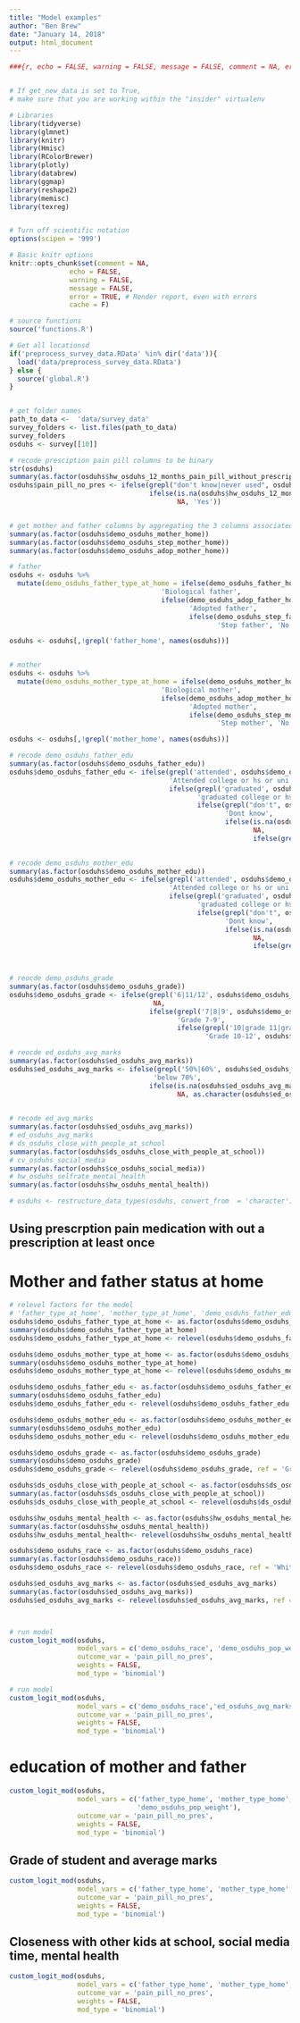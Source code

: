 ```yaml
---
title: "Model examples"
author: "Ben Brew"
date: "January 14, 2018"
output: html_document
---
```



```r
###{r, echo = FALSE, warning = FALSE, message = FALSE, comment = NA, error= FALSE, cache = FALSE}


# If get_new_data is set to True,
# make sure that you are working within the "insider" virtualenv

# Libraries
library(tidyverse)
library(glmnet)
library(knitr)
library(Hmisc)
library(RColorBrewer)
library(plotly)
library(databrew)
library(ggmap)
library(reshape2)
library(memisc)
library(texreg)


# Turn off scientific notation
options(scipen = '999')

# Basic knitr options
knitr::opts_chunk$set(comment = NA, 
               echo = FALSE, 
               warning = FALSE, 
               message = FALSE, 
               error = TRUE, # Render report, even with errors
               cache = F)

# source functions
source('functions.R')

# Get all locationsd
if('preprocess_survey_data.RData' %in% dir('data')){
  load('data/preprocess_survey_data.RData')
} else { 
  source('global.R')
}


# get folder names
path_to_data <-  'data/survey_data'
survey_folders <- list.files(path_to_data)
survey_folders
osduhs <- survey[[10]]

```

```r

# recode presciption pain pill columns to be binary 
str(osduhs)
summary(as.factor(osduhs$hw_osduhs_12_months_pain_pill_without_prescription))
osduhs$pain_pill_no_pres <- ifelse(grepl("don't know|never used", osduhs$hw_osduhs_12_months_pain_pill_without_prescription), 'No', 
                                   ifelse(is.na(osduhs$hw_osduhs_12_months_pain_pill_without_prescription), 
                                          NA, 'Yes'))


# get mother and father columns by aggregating the 3 columns associated with both 
summary(as.factor(osduhs$demo_osduhs_mother_home))
summary(as.factor(osduhs$demo_osduhs_step_mother_home))
summary(as.factor(osduhs$demo_osduhs_adop_mother_home))

# father 
osduhs <- osduhs %>%
  mutate(demo_osduhs_father_type_at_home = ifelse(demo_osduhs_father_home == 'yes',
                                      'Biological father',
                                      ifelse(demo_osduhs_adop_father_home == 'yes',
                                             'Adopted father',
                                             ifelse(demo_osduhs_step_father_home == 'yes',
                                                    'Step father', 'No father figure at home'))))

osduhs <- osduhs[,!grepl('father_home', names(osduhs))]


# mother 
osduhs <- osduhs %>%
  mutate(demo_osduhs_mother_type_at_home = ifelse(demo_osduhs_mother_home == 'yes',
                                      'Biological mother',
                                      ifelse(demo_osduhs_adop_mother_home == 'yes',
                                             'Adopted mother',
                                             ifelse(demo_osduhs_step_mother_home == 'yes',
                                                    'Step mother', 'No mother figure at home'))))

osduhs <- osduhs[,!grepl('mother_home', names(osduhs))]

# recode demo_osduhs_father_edu
summary(as.factor(osduhs$demo_osduhs_father_edu))
osduhs$demo_osduhs_father_edu <- ifelse(grepl('attended', osduhs$demo_osduhs_father_edu), 
                                        'Attended college or hs or uni',
                                        ifelse(grepl('graduated', osduhs$demo_osduhs_father_edu),
                                               'graduated college or hs or uni',
                                               ifelse(grepl("don't", osduhs$demo_osduhs_father_edu),
                                                      'Dont know',
                                                      ifelse(is.na(osduhs$demo_osduhs_father_edu),
                                                             NA, 
                                                             ifelse(grepl('did not', osduhs$demo_osduhs_father_edu),
                                                                          'No highschool', 'No father')))))

# recode demo_osduhs_mother_edu
summary(as.factor(osduhs$demo_osduhs_mother_edu))
osduhs$demo_osduhs_mother_edu <- ifelse(grepl('attended', osduhs$demo_osduhs_mother_edu), 
                                        'Attended college or hs or uni',
                                        ifelse(grepl('graduated', osduhs$demo_osduhs_mother_edu),
                                               'graduated college or hs or uni',
                                               ifelse(grepl("don't", osduhs$demo_osduhs_mother_edu),
                                                      'Dont know',
                                                      ifelse(is.na(osduhs$demo_osduhs_mother_edu),
                                                             NA, 
                                                             ifelse(grepl('did not', osduhs$demo_osduhs_mother_edu),
                                                                          'No highschool', 'No mother')))))


# reocde demo_osduhs_grade
summary(as.factor(osduhs$demo_osduhs_grade))
osduhs$demo_osduhs_grade <- ifelse(grepl('6|11/12', osduhs$demo_osduhs_grade), 
                                    NA, 
                                   ifelse(grepl('7|8|9', osduhs$demo_osduhs_grade),
                                          'Grade 7-9',
                                          ifelse(grepl('10|grade 11|grade 12', osduhs$demo_osduhs_grade),
                                                 'Grade 10-12', osduhs$demo_osduhs_grade)))

# reocde ed_osduhs_avg_marks
summary(as.factor(osduhs$ed_osduhs_avg_marks))
osduhs$ed_osduhs_avg_marks <- ifelse(grepl('50%|60%', osduhs$ed_osduhs_avg_marks), 
                                    'below 70%', 
                                   ifelse(is.na(osduhs$ed_osduhs_avg_marks), 
                                          NA, as.character(osduhs$ed_osduhs_avg_marks)))
                                          

# recode ed_avg_marks 
summary(as.factor(osduhs$ed_osduhs_avg_marks))
# ed_osduhs_avg_marks
# ds_osduhs_close_with_people_at_school 
summary(as.factor(osduhs$ds_osduhs_close_with_people_at_school))
# cv_osduhs_social_media
summary(as.factor(osduhs$ce_osduhs_social_media))
# hw_osduhs_selfrate_mental_health
summary(as.factor(osduhs$hw_osduhs_mental_health))

# osduhs <- restructure_data_types(osduhs, convert_from  = 'character')


```


## Using prescrption pain medication with out a prescription at least once

# Mother and father status at home

```r
# relevel factors for the model
# 'father_type_at_home', 'mother_type_at_home', 'demo_osduhs_father_edu', 'demo_osduhs_mother_edu',  'demo_osduhs_grade', 'ed_osduhs_avg_marks', 'ds_osduhs_close_with_people_at_school' , 'cv_osduhs_social_media' , 'hw_osduhs_mental_health', 'demo_osduhs_pop_weight')
osduhs$demo_osduhs_father_type_at_home <- as.factor(osduhs$demo_osduhs_father_type_at_home)
summary(osduhs$demo_osduhs_father_type_at_home)
osduhs$demo_osduhs_father_type_at_home <- relevel(osduhs$demo_osduhs_father_type_at_home, ref = 'No father figure at home')

osduhs$demo_osduhs_mother_type_at_home <- as.factor(osduhs$demo_osduhs_mother_type_at_home)
summary(osduhs$demo_osduhs_mother_type_at_home)
osduhs$demo_osduhs_mother_type_at_home <- relevel(osduhs$demo_osduhs_mother_type_at_home, ref = 'No mother figure at home')

osduhs$demo_osduhs_father_edu <- as.factor(osduhs$demo_osduhs_father_edu)
summary(osduhs$demo_osduhs_father_edu)
osduhs$demo_osduhs_father_edu <- relevel(osduhs$demo_osduhs_father_edu, ref = 'No father')

osduhs$demo_osduhs_mother_edu <- as.factor(osduhs$demo_osduhs_mother_edu)
summary(osduhs$demo_osduhs_mother_edu)
osduhs$demo_osduhs_mother_edu <- relevel(osduhs$demo_osduhs_mother_edu, ref = 'No mother')

osduhs$demo_osduhs_grade <- as.factor(osduhs$demo_osduhs_grade)
summary(osduhs$demo_osduhs_grade)
osduhs$demo_osduhs_grade <- relevel(osduhs$demo_osduhs_grade, ref = 'Grade 7-9')

osduhs$ds_osduhs_close_with_people_at_school <- as.factor(osduhs$ds_osduhs_close_with_people_at_school)
summary(as.factor(osduhs$ds_osduhs_close_with_people_at_school))
osduhs$ds_osduhs_close_with_people_at_school <- relevel(osduhs$ds_osduhs_close_with_people_at_school, ref = 'strongly disagree')

osduhs$hw_osduhs_mental_health <- as.factor(osduhs$hw_osduhs_mental_health)
summary(as.factor(osduhs$hw_osduhs_mental_health))
osduhs$hw_osduhs_mental_health<- relevel(osduhs$hw_osduhs_mental_health, ref = 'poor')

osduhs$demo_osduhs_race <- as.factor(osduhs$demo_osduhs_race)
summary(as.factor(osduhs$demo_osduhs_race))
osduhs$demo_osduhs_race <- relevel(osduhs$demo_osduhs_race, ref = 'White')

osduhs$ed_osduhs_avg_marks <- as.factor(osduhs$ed_osduhs_avg_marks)
summary(as.factor(osduhs$ed_osduhs_avg_marks))
osduhs$ed_osduhs_avg_marks <- relevel(osduhs$ed_osduhs_avg_marks, ref = 'below 70%')



# run model
custom_logit_mod(osduhs, 
                 model_vars = c('demo_osduhs_race', 'demo_osduhs_pop_weight'),
                 outcome_var = 'pain_pill_no_pres', 
                 weights = FALSE, 
                 mod_type = 'binomial')

# run model
custom_logit_mod(osduhs, 
                 model_vars = c('demo_osduhs_race','ed_osduhs_avg_marks' ,'demo_osduhs_pop_weight'),
                 outcome_var = 'pain_pill_no_pres', 
                 weights = FALSE, 
                 mod_type = 'binomial')

```


# education of mother and father

```r


custom_logit_mod(osduhs, 
                 model_vars = c('father_type_home', 'mother_type_home', 'demo_osduhs_father_edu', 'demo_osduhs_mother_edu', 
                                'demo_osduhs_pop_weight'),
                 outcome_var = 'pain_pill_no_pres', 
                 weights = FALSE, 
                 mod_type = 'binomial')

```

## Grade of student and average marks

```r


custom_logit_mod(osduhs, 
                 model_vars = c('father_type_home', 'mother_type_home', 'demo_osduhs_father_edu', 'demo_osduhs_mother_edu',  'demo_osduhs_grade', 'ed_osduhs_avg_marks', 'demo_osduhs_pop_weight'),
                 outcome_var = 'pain_pill_no_pres', 
                 weights = FALSE, 
                 mod_type = 'binomial')

```

## Closeness with other kids at school, social media time, mental health

```r


custom_logit_mod(osduhs, 
                 model_vars = c('father_type_home', 'mother_type_home', 'demo_osduhs_father_edu', 'demo_osduhs_mother_edu',  'demo_osduhs_grade', 'ed_osduhs_avg_marks', 'ds_osduhs_close_with_people_at_school' , 'cv_osduhs_social_media' , 'hw_osduhs_mental_health', 'demo_osduhs_pop_weight'),
                 outcome_var = 'pain_pill_no_pres', 
                 weights = FALSE, 
                 mod_type = 'binomial')

```
